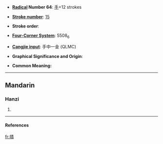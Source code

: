 * '''[[Wiktionary:Chinese radical index| Radical]] Number 64''': [[Wiktionary:Chinese radical index 手|手]]+12 strokes

* '''[[Wiktionary:Chinese total strokes index|Stroke number]]''': [[Wiktionary:Chinese total strokes index 15|15]]

* '''Stroke order''': 

* '''[[Wiktionary:Chinese four corner index|Four-Corner System]]''': 5508<sub>6</sub>

* '''[[Wiktionary:Chinese Cangjie index|Cangjie input]]''': 手中一金 (QLMC)

* '''Graphical Significance and Origin''': 

* '''Common Meaning:'''  {{substub}}

----
==Mandarin==
===Hanzi===
{{cmn-hanzi|pin=[[gùi]] (gui4), [[kuì]] (kui4)|wg=kuei<sup>4</sup>, k'uei<sup>4</sup>}}
# {{defn|Mandarin}}

----
====References====
{{Han ref|kx=0453.290|dkj=12685|dj=0803.120|hdz=31958.030|uh=648C|ud=25740|bh=E5B7|bd=58807}}

[[fr:撌]]